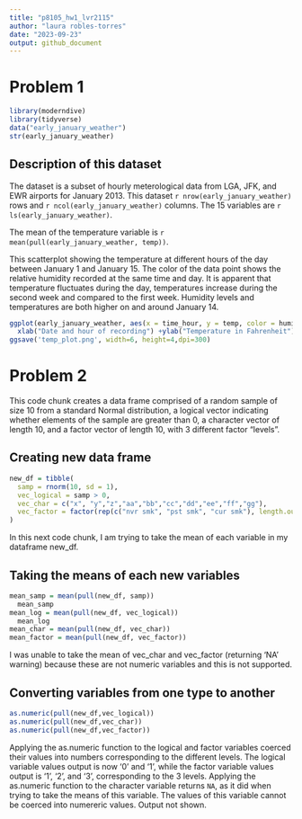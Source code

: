 ```yaml
---
title: "p8105_hw1_lvr2115"
author: "laura robles-torres"
date: "2023-09-23"
output: github_document
---
```

#  Problem 1

```r
library(moderndive)
library(tidyverse)
data("early_january_weather")
str(early_january_weather)
```

## Description of this dataset
The dataset is a subset of hourly meterological data from LGA, JFK, and EWR airports for January 2013. This dataset `r nrow(early_january_weather)` rows and `r ncol(early_january_weather)` columns. The 15 variables are `r ls(early_january_weather)`.

The mean of the temperature variable is `r mean(pull(early_january_weather, temp))`. 

This scatterplot showing the temperature at different hours of the day between January 1 and January 15. The color of the data point shows the relative humidity recorded at the same time and day. It is apparent that temperature fluctuates during the day, temperatures increase during the second week and compared to the first week. Humidity levels and temperatures are both higher on and around January 14.  

```r
ggplot(early_january_weather, aes(x = time_hour, y = temp, color = humid)) + geom_point() +
  xlab("Date and hour of recording") +ylab("Temperature in Fahrenheit")
ggsave('temp_plot.png', width=6, height=4,dpi=300)
```
#  Problem 2

This code chunk creates a data frame comprised of a random sample of size 10 from a standard Normal distribution, a logical vector indicating whether elements of the sample are greater than 0, a character vector of length 10, and a factor vector of length 10, with 3 different factor “levels”.

## Creating new data frame

```r
new_df = tibble(
  samp = rnorm(10, sd = 1),
  vec_logical = samp > 0,
  vec_char = c("x", "y","z","aa","bb","cc","dd","ee","ff","gg"),
  vec_factor = factor(rep(c("nvr smk", "pst smk", "cur smk"), length.out = 10))
)
```

In this next code chunk, I am trying to take the mean of each variable in my dataframe new_df. 

## Taking the means of each new variables

```r
mean_samp = mean(pull(new_df, samp))
  mean_samp
mean_log = mean(pull(new_df, vec_logical))
  mean_log
mean_char = mean(pull(new_df, vec_char))
mean_factor = mean(pull(new_df, vec_factor))
```

I was unable to take the mean of vec_char and vec_factor (returning 'NA' warning) because these are not numeric variables and this is not supported. 

## Converting variables from one type to another 
```r
as.numeric(pull(new_df,vec_logical))
as.numeric(pull(new_df,vec_char))
as.numeric(pull(new_df,vec_factor))
```

Applying the as.numeric function to the logical and factor variables coerced their values into numbers corresponding to the different levels. The logical variable values output is now '0' and '1', while the factor variable values output is '1', '2', and '3', corresponding to the 3 levels. Applying the as.numeric function to the character variable returns `NA`, as it did when trying to take the means of this variable. The values of this variable cannot be coerced into numereric values. Output not shown. 